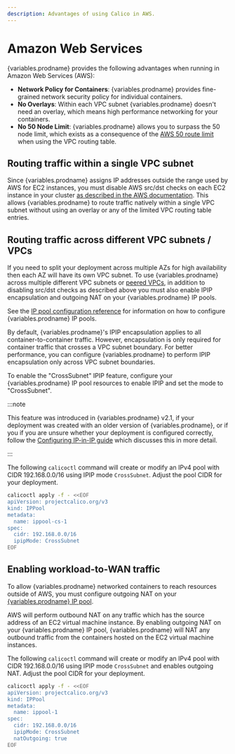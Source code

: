 ```yaml
---
description: Advantages of using Calico in AWS.
---
```



# Amazon Web Services

{variables.prodname} provides the following advantages when running in Amazon Web Services (AWS):

- **Network Policy for Containers**: {variables.prodname} provides fine-grained network security policy for individual containers.
- **No Overlays**: Within each VPC subnet {variables.prodname} doesn't need an overlay, which means high performance networking for your containers.
- **No 50 Node Limit**: {variables.prodname} allows you to surpass the 50 node limit, which exists as a consequence of the [AWS 50 route limit](http://docs.aws.amazon.com/AmazonVPC/latest/UserGuide/VPC_Appendix_Limits.html#vpc-limits-route-tables) when using the VPC routing table.

## Routing traffic within a single VPC subnet

Since {variables.prodname} assigns IP addresses outside the range used by AWS for EC2 instances, you must disable AWS src/dst
checks on each EC2 instance in your cluster
[as described in the AWS documentation](http://docs.aws.amazon.com/AmazonVPC/latest/UserGuide/VPC_NAT_Instance.html#EIP_Disable_SrcDestCheck). This
allows {variables.prodname} to route traffic natively within a single VPC subnet without using an overlay or any of the limited VPC routing table entries.

## Routing traffic across different VPC subnets / VPCs

If you need to split your deployment across multiple AZs for high availability then each AZ will have its own VPC subnet. To
use {variables.prodname} across multiple different VPC subnets or [peered VPCs](http://docs.aws.amazon.com/AmazonVPC/latest/UserGuide/vpc-peering.html),
in addition to disabling src/dst checks as described above you must also enable IPIP encapsulation and outgoing NAT
on your {variables.prodname} IP pools.

See the [IP pool configuration reference](../resources/ippool.mdx)
for information on how to configure {variables.prodname} IP pools.

By default, {variables.prodname}'s IPIP encapsulation applies to all container-to-container traffic. However,
encapsulation is only required for container traffic that crosses a VPC subnet boundary. For better
performance, you can configure {variables.prodname} to perform IPIP encapsulation only across VPC subnet boundaries.

To enable the "CrossSubnet" IPIP feature, configure your {variables.prodname} IP pool resources
to enable IPIP and set the mode to "CrossSubnet".

:::note

This feature was introduced in {variables.prodname} v2.1, if your deployment was created with
an older version of {variables.prodname}, or if you if you are unsure whether your deployment
is configured correctly, follow the [Configuring IP-in-IP guide](../../networking/configuring/vxlan-ipip.mdx)
which discusses this in more detail.

:::

The following `calicoctl` command will create or modify an IPv4 pool with
CIDR 192.168.0.0/16 using IPIP mode `CrossSubnet`. Adjust the pool CIDR for your deployment.

```bash
calicoctl apply -f - <<EOF
apiVersion: projectcalico.org/v3
kind: IPPool
metadata:
  name: ippool-cs-1
spec:
  cidr: 192.168.0.0/16
  ipipMode: CrossSubnet
EOF
```

## Enabling workload-to-WAN traffic

To allow {variables.prodname} networked containers to reach resources outside of AWS,
you must configure outgoing NAT on your [{variables.prodname} IP pool](../resources/ippool.mdx).

AWS will perform outbound NAT on any traffic which has the source address of an EC2 virtual
machine instance. By enabling outgoing NAT on your {variables.prodname} IP pool, {variables.prodname} will
NAT any outbound traffic from the containers hosted on the EC2 virtual machine instances.

The following `calicoctl` command will create or modify an IPv4 pool with
CIDR 192.168.0.0/16 using IPIP mode `CrossSubnet` and enables outgoing NAT.
Adjust the pool CIDR for your deployment.

```bash
calicoctl apply -f - <<EOF
apiVersion: projectcalico.org/v3
kind: IPPool
metadata:
  name: ippool-1
spec:
  cidr: 192.168.0.0/16
  ipipMode: CrossSubnet
  natOutgoing: true
EOF
```
